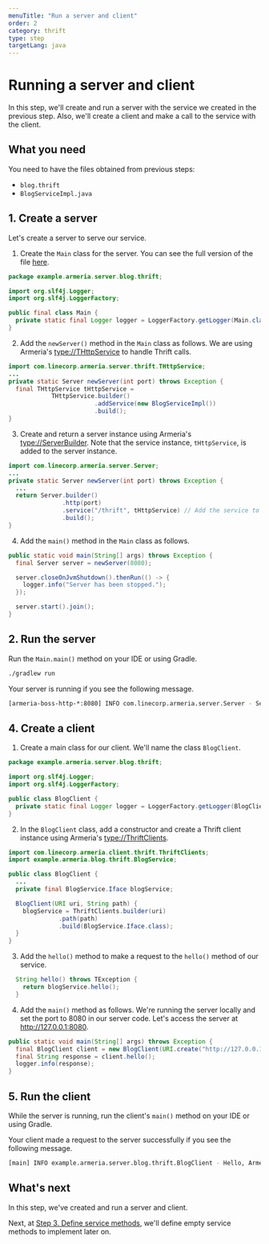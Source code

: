 ```yaml
---
menuTitle: "Run a server and client"
order: 2
category: thrift
type: step
targetLang: java
---
```


# Running a server and client

In this step, we'll create and run a server with the service we created in the previous step.
Also, we'll create a client and make a call to the service with the client.

<TutorialSteps current={2} />

## What you need

You need to have the files obtained from previous steps:

- `blog.thrift`
- `BlogServiceImpl.java`

## 1. Create a server

Let's create a server to serve our service.

1. Create the `Main` class for the server.
  You can see the full version of the file [here](https://github.com/line/armeria-examples/tree/main/tutorials/thrift/src/main/java/example/armeria/server/blog/thrift/Main.java).
  ```java filename=Main.java
  package example.armeria.server.blog.thrift;

  import org.slf4j.Logger;
  import org.slf4j.LoggerFactory;

  public final class Main {
    private static final Logger logger = LoggerFactory.getLogger(Main.class);
  }
  ```
2. Add the `newServer()` method in the `Main` class as follows.
  We are using Armeria's <type://THttpService> to handle Thrift calls.
  ```java filename=Main.java
  import com.linecorp.armeria.server.thrift.THttpService;
  ...
  private static Server newServer(int port) throws Exception {
    final THttpService tHttpService =
              THttpService.builder()
                          .addService(new BlogServiceImpl())
                          .build();
  }
  ```
3. Create and return a server instance using Armeria's <type://ServerBuilder>.
  Note that the service instance, `tHttpService`, is added to the server instance.
  ```java filename=Main.java
  import com.linecorp.armeria.server.Server;
  ...
  private static Server newServer(int port) throws Exception {
    ...
    return Server.builder()
                 .http(port)
                 .service("/thrift", tHttpService) // Add the service to server
                 .build();
  }
  ```
4. Add the `main()` method in the `Main` class as follows.
  ```java filename=Main.java
  public static void main(String[] args) throws Exception {
    final Server server = newServer(8080);

    server.closeOnJvmShutdown().thenRun(() -> {
      logger.info("Server has been stopped.");
    });

    server.start().join();
  }
  ```

## 2. Run the server

Run the `Main.main()` method on your IDE or using Gradle.
```bash
./gradlew run
```

Your server is running if you see the following message.
```bash
[armeria-boss-http-*:8080] INFO com.linecorp.armeria.server.Server - Serving HTTP at /[0:0:0:0:0:0:0:0]:8080 - http://127.0.0.1:8080/
```

## 4. Create a client

1. Create a main class for our client. We'll name the class `BlogClient`.
  ```java filename=BlogClient.java
  package example.armeria.server.blog.thrift;

  import org.slf4j.Logger;
  import org.slf4j.LoggerFactory;

  public class BlogClient {
    private static final Logger logger = LoggerFactory.getLogger(BlogClient.class);
  }
  ```
2. In the `BlogClient` class, add a constructor and create a Thrift client instance using Armeria's <type://ThriftClients>.
  ```java filename=BlogClient.java
  import com.linecorp.armeria.client.thrift.ThriftClients;
  import example.armeria.blog.thrift.BlogService;

  public class BlogClient {
    ...
    private final BlogService.Iface blogService;

    BlogClient(URI uri, String path) {
      blogService = ThriftClients.builder(uri)
                .path(path)
                .build(BlogService.Iface.class);
    }
  }
  ```
3. Add the `hello()` method to make a request to the `hello()` method of our service.
  ```java filename=BlogClient.java
    String hello() throws TException {
      return blogService.hello();
    }
  ```
4. Add the `main()` method as follows.
  We're running the server locally and set the port to 8080 in our server code.
  Let's access the server at http://127.0.0.1:8080.
  ```java filename=BlogClient.java
  public static void main(String[] args) throws Exception {
    final BlogClient client = new BlogClient(URI.create("http://127.0.0.1:8080"), "/thrift");
    final String response = client.hello();
    logger.info(response);
  }
  ```

## 5. Run the client

While the server is running, run the client's `main()` method on your IDE or using Gradle.

Your client made a request to the server successfully if you see the following message.

```bash
[main] INFO example.armeria.server.blog.thrift.BlogClient - Hello, Armeria!
```

## What's next

In this step, we've created and run a server and client.

Next, at [Step 3. Define service methods](/tutorials/thrift/blog/define-service-methods), we'll define empty service methods to implement later on.

<TutorialSteps current={2} />
